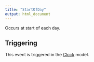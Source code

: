 ```yaml
---
title: "StartOfDay"
output: html_document
---
```



Occurs at start of each day.

## Triggering

This event is triggered in the [Clock](/docs/Models/Clock.qmd) model.
